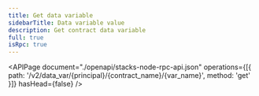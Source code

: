 ```yaml
---
title: Get data variable
sidebarTitle: Data variable value
description: Get contract data variable
full: true
isRpc: true
---
```


<APIPage
  document="./openapi/stacks-node-rpc-api.json"
  operations={[{ path: '/v2/data_var/{principal}/{contract_name}/{var_name}', method: 'get' }]}
  hasHead={false}
/>

